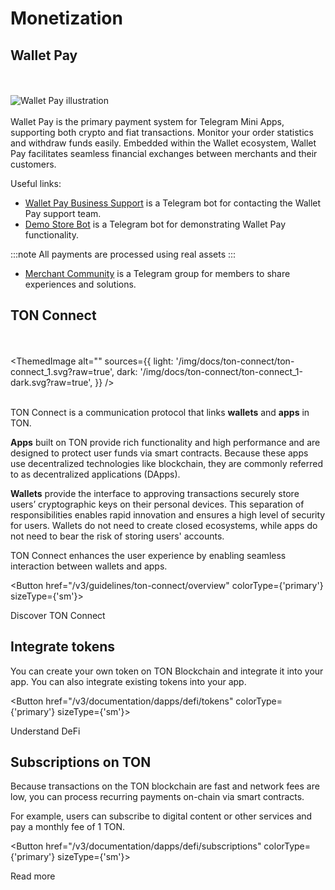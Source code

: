 

# Monetization

## Wallet Pay

<br></br>
<img src="https://storage.googleapis.com/ton-strapi/reason_Card5_19eeac1401/reason_Card5_19eeac1401.png" alt="Wallet Pay illustration"/>
<br></br>
Wallet Pay is the primary payment system for Telegram Mini Apps, supporting both crypto and fiat transactions. Monitor your order statistics and withdraw funds easily.
Embedded within the Wallet ecosystem, Wallet Pay facilitates seamless financial exchanges between merchants and their customers.

Useful links:

- [Wallet Pay Business Support](https://t.me/WalletPay_supportbot) is a Telegram bot for contacting the Wallet Pay support team.
- [Demo Store Bot](https://t.me/PineAppleDemoWPStoreBot) is a Telegram bot for demonstrating Wallet Pay functionality.

:::note
All payments are processed using real assets
:::

- [Merchant Community](https://t.me/+6TReWBEyZxI5Njli) is a Telegram group for members to share experiences and solutions.

## TON Connect

<br></br>
<ThemedImage
  alt=""
  sources={{
    light: '/img/docs/ton-connect/ton-connect_1.svg?raw=true',
    dark: '/img/docs/ton-connect/ton-connect_1-dark.svg?raw=true',
  }}
/>
<br></br>

TON Connect is a communication protocol that links **wallets** and **apps** in TON.

**Apps** built on TON provide rich functionality and high performance and are designed to protect user funds via smart contracts. Because these apps use decentralized technologies like blockchain, they are commonly referred to as decentralized applications (DApps).

**Wallets** provide the interface to approving transactions securely store users’ cryptographic keys on their personal devices. This separation of responsibilities enables rapid innovation and ensures a high level of security for users. Wallets do not need to create closed ecosystems, while apps do not need to bear the risk of storing users' accounts.

TON Connect enhances the user experience by enabling seamless interaction between wallets and apps.

<Button href="/v3/guidelines/ton-connect/overview" colorType={'primary'} sizeType={'sm'}>

Discover TON Connect

</Button>

## Integrate tokens

You can create your own token on TON Blockchain and integrate it into your app. You can also integrate existing tokens into your app.

<Button href="/v3/documentation/dapps/defi/tokens" colorType={'primary'} sizeType={'sm'}>

Understand DeFi

</Button>

## Subscriptions on TON

Because transactions on the TON blockchain are fast and network fees are low, you can process recurring payments on-chain via smart contracts.

For example, users can subscribe to digital content or other services and pay a monthly fee of 1 TON.

<Button href="/v3/documentation/dapps/defi/subscriptions" colorType={'primary'} sizeType={'sm'}>

Read more

</Button>

<Feedback />
